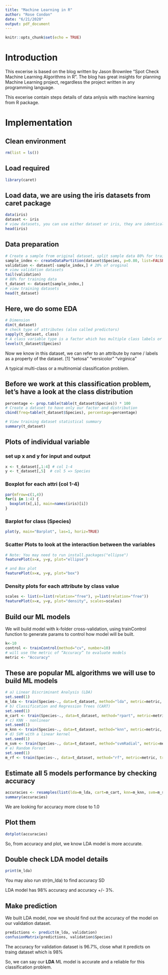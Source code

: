```yaml
---
title: "Machine Learning in R"
author: "Rose Condon"
date: "6/21/2020"
output: pdf_document
---
```


```r
knitr::opts_chunk$set(echo = TRUE)
```

# Introduction

This excerise is based on the blog written by Jason Brownlee "Spot Check Machine Learning Algorithms in R". The blog has great insights for planning Machine Learning project, regardless the project written in any programming language.

This excerise contain steps details of data anlysis with machine learning from R package.

# Implementation 

## Clean environment

```r
rm(list = ls())
```

## Load required 

```r
library(caret)
```

## Load data, we are using the iris datasets from caret package
```r
data(iris)
dataset <- iris
# view datasets, you can use either dataset or iris, they are identical
head(iris)
```

## Data preparation
```r
# Create a sample from original dataset, split sample data 80% for training model and validation 
sample_index <- createDataPartition(dataset$Species, p=0.80, list=FALSE)
validation <- dataset[-sample_index,] # 20% of oroginal
# view validation datasets
tail(validation)
# 80% for training data
t_dataset <- dataset[sample_index,]
# view training datasets
head(t_dataset)
```

## Here, we do some EDA

```r
# Dimension
dim(t_dataset)
# check type of attributes (also called predictors)
sapply(t_dataset, class)
# A class variable type is a factor which has multiple class labels or leverls. Here we have Species variable type is class.
levels(t_dataset$Species)
```

Now we know in this dataset, we can refer to an attribute by name / labels as a property of the dataset.
[1] "setosa"     "versicolor" "virginica"

A typical multi-class or a multinomial classification problem.

## Before we work at this classification problem, let's have a look at the class distribution

```r
percentage <- prop.table(table(t_dataset$Species)) * 100
# Create a dataset to have only our factor and distribution
cbind(freq=table(t_dataset$Species), percentage=percentage)
```

```r
# View training dataset statistical summary
summary(t_dataset)
```

## Plots of individual variable

### set up x and y for input and output

```r
x <- t_dataset[,1:4] # col 1-4
y <- t_dataset[,5]  # col 5 => Species
```

### Boxplot for each attri (col 1-4)

```r
par(mfrow=c(1,4))
for(i in 1:4) {
  boxplot(x[,i], main=names(iris)[i])
}
```

### Barplot for class (Species)

```r
plot(y, main="Barplot", las=1, horiz=TRUE)
```

### Scatter Plots to look at the interaction between the variables

```r
# Note: You may need to run install.packages("ellipse")
featurePlot(x=x, y=y, plot="ellipse")
```

```r
# and Box plot
featurePlot(x=x, y=y, plot="box")
```

### Density plots for each attribute by class value
```r
scales <- list(x=list(relation="free"), y=list(relation="free"))
featurePlot(x=x, y=y, plot="density", scales=scales)
```

## Build our ML models

We will build model with k-folder cross-validation, using trainControl function to generate params to control how model will be built.

```r
k<-10
control <- trainControl(method="cv", number=10)
# will use the metric of “Accuracy” to evaluate models
metric <- "Accuracy"
```

## These are popular ML algorithms we will use to build ML models

```r
# a) Linear Discriminant Analysis (LDA)
set.seed(1)
m_lda <- train(Species~., data=t_dataset, method="lda", metric=metric, trControl=control)
# b) Classification and Regression Trees (CART)
set.seed(1)
m_cart <- train(Species~., data=t_dataset, method="rpart", metric=metric, trControl=control)
# c) KNN - nonlinear
set.seed(1)
m_knn <- train(Species~., data=t_dataset, method="knn", metric=metric, trControl=control)
# d) SVM with a linear kernel
set.seed(1)
m_svm <- train(Species~., data=t_dataset, method="svmRadial", metric=metric, trControl=control)
# e) Random Forest
set.seed(1)
m_rf <- train(Species~., data=t_dataset, method="rf", metric=metric, trControl=control)
```

## Estimate all 5 models performance by checking accuracy

```r
accuracies <- resamples(list(lda=m_lda, cart=m_cart, knn=m_knn, svm=m_svm, rf=m_rf))
summary(accuracies)
```

We are looking for accuracy more close to 1.0

## Plot them

```r
dotplot(accuracies)
```

So, from accuracy and plot, we know LDA model is more accurate.

## Double check LDA model details

```r
print(m_lda)
```

You may also run str(m_lda) to find accuracy SD

LDA model has 98% accuracy and accuracy +/- 3%.

## Make prediction

We built LDA model, now we should find out the accuracy of the model on our validation dataset.

```r
predictions <- predict(m_lda, validation)
confusionMatrix(predictions, validation$Species)
```

The accuracy for validation dataset is 96.7%, close what it predicts on traing dataset which is 98%

So, we can say our **LDA** ML model is accurate and a reliable for this classification problem.

